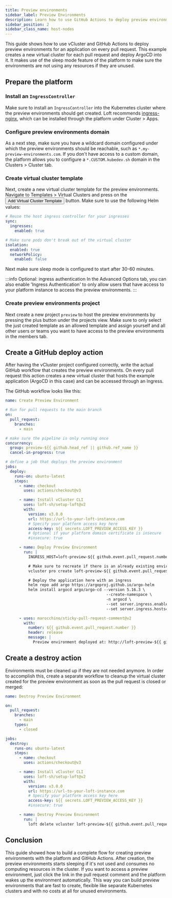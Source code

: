 ```yaml
---
title: Preview environments
sidebar_label: Preview Environments
description: Learn how to use GitHub Actions to deploy preview environments for your app on every PR.
sidebar_position: 2
sidebar_class_name: host-nodes
---
```



<TenancySupport hostNodes="true" />

This guide shows how to use vCluster and GitHub Actions to deploy preview environments for an application on every pull request. This example creates a new virtual cluster for each pull request and deploy ArgoCD into it. It makes use of the sleep mode feature of the platform to make sure the environments are not using any resources if they are unused.

## Prepare the platform

### Install an `IngressController`

Make sure to install an `IngressController` into the Kubernetes cluster where the preview environments should get created. Loft recommends [ingress-nginx](https://github.com/kubernetes/ingress-nginx), which can be installed through the platform under Cluster > Apps.

### Configure preview environments domain

As a next step, make sure you have a wildcard domain configured under which the preview environments should be reachable, such as `*.my-preview-environments.com`. If you don't have access to a custom domain, the platform allows you to configure a `*.CUSTOM.kubedev.sh` domain in the Clusters > Cluster tab.

### Create virtual cluster template

Next, create a new virtual cluster template for the preview environments. Navigate to Templates > Virtual Clusters and press on the <Button>Add Virtual Cluster Template</Button> button. Make sure to use the following Helm values:

```yaml
# Reuse the host ingress controller for your ingresses
sync:
  ingresses:
    enabled: true

# Make sure pods don't break out of the virtual cluster
isolation:
  enabled: true
  networkPolicy:
    enabled: false
```

Next make sure sleep mode is configured to start after 30-60 minutes.

:::info Optional: ingress authentication
In the Advanced Options tab, you can also enable 'Ingress Authentication' to only allow users that have access to your platform instance to access the preview environments.
:::

### Create preview environments project

Next create a new project `preview` to host the preview environments by pressing the plus button under the projects view. Make sure to only select the just created template as an allowed template and assign yourself and all other users or teams you want to have access to the preview environments in the members tab.

## Create a GitHub deploy action

After having the vCluster project configured correctly, write the actual GitHub workflow that creates the preview environments. On every pull request this action creates a new virtual cluster that hosts the example application (ArgoCD in this case) and can be accessed through an Ingress.

The GitHub workflow looks like this:

```yaml
name: Create Preview Environment

# Run for pull requests to the main branch
on:
  pull_request:
    branches:
      - main

# make sure the pipeline is only running once
concurrency:
  group: preview-${{ github.head_ref || github.ref_name }}
  cancel-in-progress: true

# define a job that deploys the preview environment
jobs:
  deploy:
    runs-on: ubuntu-latest
    steps:
      - name: checkout
        uses: actions/checkout@v3

      - name: Install vCluster CLI
        uses: loft-sh/setup-loft@v2
        with:
          version: v3.0.0
          url: https://url-to-your-loft-instance.com
          # Specify your platform access key here
          access-key: ${{ secrets.LOFT_PREVIEW_ACCESS_KEY }}
          # Optional if your platform domain certificate is insecure
          #insecure: true

      - name: Deploy Preview Environment
        run: |
          INGRESS_HOST=loft-preview-${{ github.event.pull_request.number }}.my-preview-environments.com

          # Make sure to recreate if there is an already existing environment
          vcluster pro create loft-preview-${{ github.event.pull_request.number }} --project preview --recreate

          # Deploy the application here with an ingress
          helm repo add argo https://argoproj.github.io/argo-helm
          helm install argocd argo/argo-cd --version 5.16.3 \
                                            --create-namespace \
                                            -n argocd \
                                            --set server.ingress.enabled=true \
                                            --set server.ingress.hosts={$INGRESS_HOST}

      - uses: marocchino/sticky-pull-request-comment@v2
        with:
          number: ${{ github.event.pull_request.number }}
          header: release
          message: |
            Preview environment deployed at: http://loft-preview-${{ github.event.pull_request.number }}.my-preview-environments.com
```

## Create a destroy action

Environments must be cleaned up if they are not needed anymore. In order to accomplish this, create a separate workflow to cleanup the virtual cluster created for the preview environment as soon as the pull request is closed or merged:

```yaml
name: Destroy Preview Environment

on:
  pull_request:
    branches:
      - main
    types:
      - closed

jobs:
  destroy:
    runs-on: ubuntu-latest
    steps:
      - name: checkout
        uses: actions/checkout@v3

      - name: Install vCluster CLI
        uses: loft-sh/setup-loft@v2
        with:
          version: v3.0.0
          url: https://url-to-your-loft-instance.com
          # Specify your platform access key here
          access-key: ${{ secrets.LOFT_PREVIEW_ACCESS_KEY }}
          #insecure: true

      - name: Destroy Preview Environment
        run: |
          loft delete vcluster loft-preview-${{ github.event.pull_request.number }} --project preview
```

## Conclusion

This guide showed how to build a complete flow for creating preview environments with the platform and GitHub Actions. After creation, the preview environments starts sleeping if it's not used and consumes no computing resources in the cluster. If you want to access a preview environment, just click the link in the pull request comment and the platform wakes up the environment automatically. This way you can build preview environments that are fast to create, flexible like separate Kubernetes clusters and with no costs at all for unused environments.
